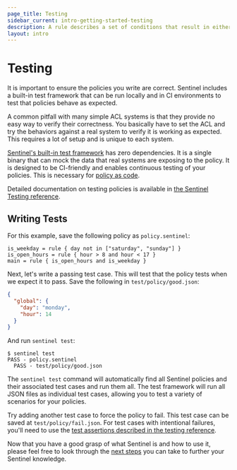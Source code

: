 ```yaml
---
page_title: Testing
sidebar_current: intro-getting-started-testing
description: A rule describes a set of conditions that result in either true or false.
layout: intro
---
```


# Testing

It is important to ensure the policies you write are correct. Sentinel
includes a built-in test framework that can be run locally and in CI
environments to test that policies behave as expected.

A common pitfall with many simple ACL systems is that they provide no easy
way to verify their correctness. You basically have to set the ACL and try
the behaviors against a real system to verify it is working as expected.
This requires a lot of setup and is unique to each system.

[Sentinel's built-in test framework](/sentinel/writing/testing) has
zero dependencies. It is a single binary that can mock the data that real
systems are exposing to the policy. It is designed to be CI-friendly and
enables continuous testing of your policies. This is necessary for [policy
as code](/sentinel/concepts/policy-as-code).

Detailed documentation on testing policies is available in [the Sentinel Testing reference](/sentinel/writing/testing).

## Writing Tests

For this example, save the following policy as `policy.sentinel`:

```sentinel
is_weekday = rule { day not in ["saturday", "sunday"] }
is_open_hours = rule { hour > 8 and hour < 17 }
main = rule { is_open_hours and is_weekday }
```

Next, let's write a passing test case. This will test that the policy tests
when we expect it to pass. Save the following in `test/policy/good.json`:

```json
{
  "global": {
    "day": "monday",
    "hour": 14
  }
}
```

And run `sentinel test`:

```
$ sentinel test
PASS - policy.sentinel
  PASS - test/policy/good.json
```

The `sentinel test` command will automatically find all Sentinel policies
and their associated test cases and run them all. The test framework will
run all JSON files as individual test cases, allowing you to test a variety
of scenarios for your policies.

Try adding another test case to force the policy to fail. This test case can
be saved at `test/policy/fail.json`. For test cases with intentional
failures, you'll need to use the [test assertions described in the testing
reference](/sentinel/writing/testing#a-failing-test).

Now that you have a good grasp of what Sentinel is and how to use it, please feel
free to look through the
[next steps](/sentinel/intro/getting-started/next-steps)
you can take to further your Sentinel knowledge.
